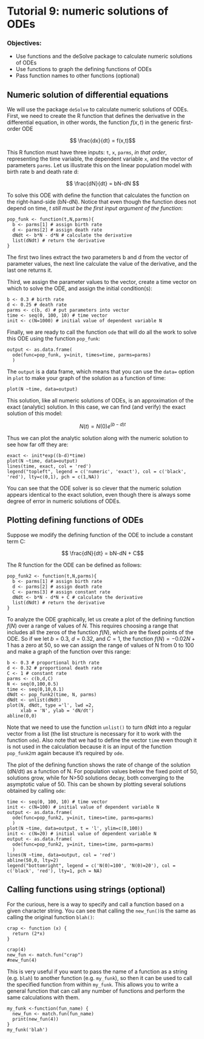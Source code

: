 # Tutorial 9: numeric solutions of ODEs {.unnumbered}

### Objectives:

-   Use functions and the deSolve package to calculate numeric solutions of ODEs
-   Use functions to graph the defining functions of ODEs
-   Pass function names to other functions (optional)

## Numeric solution of differential equations

We will use the package `deSolve` to calculate numeric solutions of ODEs. First, we need to create the R function that defines the derivative in the differential equation, in other words, the function $f(x,t)$ in the generic first-order ODE

$$ \frac{dx}{dt} = f(x,t)$$

This R function must have three inputs: `t`, `x`, `parms`, *in that order*, representing the time variable, the dependent variable `x`, and the vector of parameters `parms`. Let us illustrate this on the linear population model with birth rate b and death rate d:

$$ \frac{dN}{dt} = bN-dN $$

To solve this ODE with define the function that calculates the function on the right-hand-side (bN-dN). Notice that even though the function does not depend on time, *t still must be the first input argument of the function*:

```webr-r
pop_funk <- function(t,N,parms){
  b <- parms[1] # assign birth rate
  d <- parms[2] # assign death rate
  dNdt <- b*N - d*N # calculate the derivative
  list(dNdt) # return the derivative
}
```

The first two lines extract the two parameters b and d from the vector of parameter values, the next line calculate the value of the derivative, and the last one returns it.

Third, we assign the parameter values to the vector, create a time vector on which to solve the ODE, and assign the initial condition(s):

```webr-r
b <- 0.3 # birth rate
d <- 0.25 # death rate
parms <- c(b, d) # put parameters into vector
time <- seq(0, 100, 10) # time vector
init <- c(N=1000) # initial value of dependent variable N
```

Finally, we are ready to call the function `ode` that will do all the work to solve this ODE using the function `pop_funk`:

```webr-r
output <- as.data.frame(
  ode(func=pop_funk, y=init, times=time, parms=parms)
  )
```

The `output` is a data frame, which means that you can use the `data=` option in `plot` to make your graph of the solution as a function of time:

```webr-r
plot(N ~time, data=output)
```

This solution, like all numeric solutions of ODEs, is an approximation of the exact (analytic) solution. In this case, we can find (and verify) the exact solution of this model:

$$ N(t) = N(0)e^{(b-d)t}$$

Thus we can plot the analytic solution along with the numeric solution to see how far off they are:

```webr-r
exact <- init*exp((b-d)*time)
plot(N ~time, data=output)
lines(time, exact, col = 'red')
legend("topleft", legend = c('numeric', 'exact'), col = c('black', 'red'), lty=c(0,1), pch = c(1,NA))
```

You can see that the ODE solver is so clever that the numeric solution appears identical to the exact solution, even though there is always some degree of error in numeric solutions of ODEs.

## Plotting defining functions of ODEs

Suppose we modify the defining function of the ODE to include a constant term C:

$$ \frac{dN}{dt} = bN-dN + C$$

The R function for the ODE can be defined as follows:

```webr-r
pop_funk2 <- function(t,N,parms){
  b <- parms[1] # assign birth rate
  d <- parms[2] # assign death rate
  C <- parms[3] # assign constant rate
  dNdt <- b*N - d*N + C # calculate the derivative
  list(dNdt) # return the derivative
}
```

To analyze the ODE graphically, let us create a plot of the defining function $f(N)$ over a range of values of $N$. This requires choosing a range that includes all the zeros of the function $f(N)$, which are the fixed points of the ODE. So if we let $b=0.3$, $d=0.32$, and $C=1$, the function $f(N) = -0.02N+1$ has a zero at 50, so we can assign the range of values of N from 0 to 100 and make a graph of the function over this range:

```webr-r
b <- 0.3 # proportional birth rate
d <- 0.32 # proportional death rate
C <- 1 # constant rate
parms <- c(b,d,C)
N <- seq(0,100,0.5)
time <- seq(0,10,0.1)
dNdt <- pop_funk2(time, N, parms)
dNdt <- unlist(dNdt)
plot(N, dNdt, type ='l', lwd =2, 
     xlab = 'N', ylab = 'dN/dt')
abline(0,0)
```

Note that we need to use the function `unlist()` to turn dNdt into a regular vector from a list (the list structure is necessary for it to work with the function `ode`). Also note that we had to define the vector `time` even though it is not used in the calculation because it is an input of the function `pop_funk2`m again because it's required by `ode`.

The plot of the defining function shows the rate of change of the solution (dN/dt) as a function of N. For population values below the fixed point of 50, solutions grow, while for N\>50 solutions decay, both converging to the asymptotic value of 50. This can be shown by plotting several solutions obtained by calling `ode`:

```webr-r
time <- seq(0, 100, 10) # time vector
init <- c(N=100) # initial value of dependent variable N
output <- as.data.frame(
  ode(func=pop_funk2, y=init, times=time, parms=parms)
  )
plot(N ~time, data=output, t = 'l', ylim=c(0,100))
init <- c(N=20) # initial value of dependent variable N
output <- as.data.frame(
  ode(func=pop_funk2, y=init, times=time, parms=parms)
  )
lines(N ~time, data=output, col = 'red')
abline(50,0, lty=2)
legend("bottomright", legend = c('N(0)=100', 'N(0)=20'), col = c('black', 'red'), lty=1, pch = NA)
```

## Calling functions using strings (optional)

For the curious, here is a way to specify and call a function based on a given character string. You can see that calling the `new_fun()`is the same as calling the original function `blah()`:

```webr-r
crap <- function (x) {
  return (2*x)
}

crap(4)
new_fun <- match.fun("crap")
#new_fun(4)
```

This is very useful if you want to pass the name of a function as a string (e.g. `blah`) to another function (e.g. `my_funk`), so then it can be used to call the specified function from within `my_funk`. This allows you to write a general function that can call any number of functions and perform the same calculations with them.

```webr-r
my_funk <-function(fun_name) {
  new_fun <- match.fun(fun_name)
  print(new_fun(4))
}
my_funk('blah')
```
